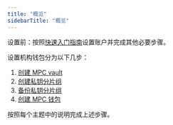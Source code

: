 ```yaml
---
title: "概览"
sidebarTitle: "概览"
---
```


<Note>设置前：按照[快速入门指南](/cn/portal/quick-start-guide)设置账户并完成其他必要步骤。</Note>

设置机构钱包分为以下几步：
1. [创建 MPC vault](/cn/portal/mpc-wallets/ocw/create-mpc-vault)
2. [创建私钥分片组](/cn/portal/mpc-wallets/ocw/create-key-share-groups)
3. [备份私钥分片组](/cn/portal/mpc-wallets/ocw/back-up-key-share-groups)
4. [创建 MPC 钱包](/cn/portal/mpc-wallets/ocw/create-mpc-wallet)

按照每个主题中的说明完成上述步骤。
